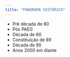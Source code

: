 ```yaml
---
title: "PANORAMA HISTÓRICO"
---
```



*	Pré década de 60
*	Pós PAEG
*	Década de 80
*	Constituição de 89
*	Década de 90
*	Anos 2000 em diante
